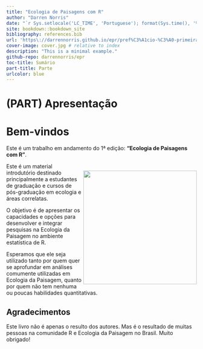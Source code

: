 ```yaml
--- 
title: "Ecologia de Paisagens com R"
author: "Darren Norris"
date: "`r Sys.setlocale('LC_TIME', 'Portuguese'); format(Sys.time(), '%d %B, %Y')`"
site: bookdown::bookdown_site
bibliography: references.bib
url: 'https\://darrennorris.github.io/epr/pref%C3%A1cio-%C3%A0-primeira-edi%C3%A7%C3%A3o.html/' 
cover-image: cover.jpg # relative to index
description: "This is a minimal example."
github-repo: darrennorris/epr
toc-title: Sumário
part-title: Parte
urlcolor: blue
---
```


\newpage{}

# (PART) Apresentação {-}

# Bem-vindos {.unnumbered}

Este é um trabalho em andamento do 1ª edição:  **"Ecologia de Paisagens com R"**.

<img align="right" src="cover.jpg" width="300" style="margin-top: 20px">

Este é um material introdutório destinado principalmente a estudantes de graduação e cursos de pós-graduação em ecologia e áreas correlatas.

O objetivo é de apresentar os capacidades e opções para desenvolver e integrar pesquisas na Ecologia da Paisagem no ambiente estatística de R.

Esperamos que ele seja utilizado tanto por quem quer se aprofundar em análises comumente utilizadas em Ecologia da Paisagem, quanto por quem não tem nenhuma ou poucas habilidades quantitativas. 

## Agradecimentos {.unnumbered}

Este livro não é apenas o resulto dos autores. Mas é o resultado de muitas pessoas na comunidade R e Ecologia da Paisagem no Brasil.
Muito obrigado!